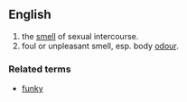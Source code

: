 ==English==

# the [[smell]] of sexual intercourse. 
# foul or unpleasant smell, esp. body [[odour]].

===Related terms===
*[[funky]]